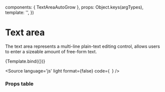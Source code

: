 

  components: { TextAreaAutoGrow },
  props:      Object.keys(argTypes),
  template:   '<TextAreaAutoGrow v-bind="$props" />',
})

<Meta title="Form/TextArea" />

# Text area
The text area represents a multi-line plain-text editing control, allows users to enter a sizeable amount of free-form text.


<Canvas>
  <Story
    name="TextArea"
    args={{
      placeholder: 'Enter text...'
    }}>
    {Template.bind({})}
  </Story>
</Canvas>

<Source
  language='js'
  light
  format={false}
  code={`
  `}
/>


### Props table
<ArgsTable of={TextAreaAutoGrow} />
